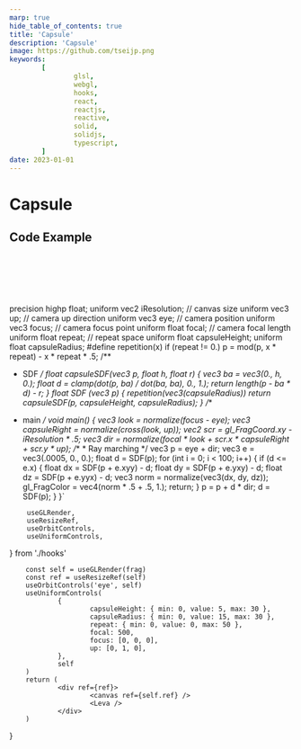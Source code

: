 ```yaml
---
marp: true
hide_table_of_contents: true
title: 'Capsule'
description: 'Capsule'
image: https://github.com/tseijp.png
keywords:
        [
                glsl,
                webgl,
                hooks,
                react,
                reactjs,
                reactive,
                solid,
                solidjs,
                typescript,
        ]
date: 2023-01-01
---
```


# Capsule

<Canvas />

## Code Example

```cpp
float capsuleSDF(vec3 p, float h, float r) {
        vec3 ba = vec3(0., h, 0.);
        float d = clamp(dot(p, ba) / dot(ba, ba), 0., 1.);
        return length(p - ba * d) - r;
}
```

precision highp float;
uniform vec2 iResolution; // canvas size
uniform vec3 up;          // camera up direction
uniform vec3 eye;         // camera position
uniform vec3 focus;       // camera focus point
uniform float focal;      // camera focal length
uniform float repeat;     // repeat space
uniform float capsuleHeight;
uniform float capsuleRadius;
#define repetition(x) if (repeat != 0.) p = mod(p, x * repeat) - x * repeat * .5;
/**
 * SDF
 */
float capsuleSDF(vec3 p, float h, float r) {
        vec3 ba = vec3(0., h, 0.);
        float d = clamp(dot(p, ba) / dot(ba, ba), 0., 1.);
        return length(p - ba * d) - r;
}
float SDF (vec3 p) {
        repetition(vec3(capsuleRadius))
        return capsuleSDF(p, capsuleHeight, capsuleRadius);
}
/**
 * main
 */
void main() {
        vec3 look = normalize(focus - eye);
        vec3 capsuleRight = normalize(cross(look, up));
        vec2 scr = gl_FragCoord.xy - iResolution * .5;
        vec3 dir = normalize(focal * look + scr.x * capsuleRight + scr.y * up);
        /**
         * Ray marching
         */
        vec3 p = eye + dir;
        vec3 e = vec3(.0005, 0., 0.);
        float d = SDF(p);
        for (int i = 0; i < 100; i++) {
                if (d <= e.x) {
                        float dx = SDF(p + e.xyy) - d;
                        float dy = SDF(p + e.yxy) - d;
                        float dz = SDF(p + e.yyx) - d;
                        vec3 norm = normalize(vec3(dx, dy, dz));
                        gl_FragColor = vec4(norm * .5 + .5, 1.);
                        return;
                }
                p = p + d * dir;
                d = SDF(p);
        }
}`

        useGLRender,
        useResizeRef,
        useOrbitControls,
        useUniformControls,
} from './hooks'

        const self = useGLRender(frag)
        const ref = useResizeRef(self)
        useOrbitControls('eye', self)
        useUniformControls(
                {
                        capsuleHeight: { min: 0, value: 5, max: 30 },
                        capsuleRadius: { min: 0, value: 15, max: 30 },
                        repeat: { min: 0, value: 0, max: 50 },
                        focal: 500,
                        focus: [0, 0, 0],
                        up: [0, 1, 0],
                },
                self
        )
        return (
                <div ref={ref}>
                        <canvas ref={self.ref} />
                        <Leva />
                </div>
        )
}
